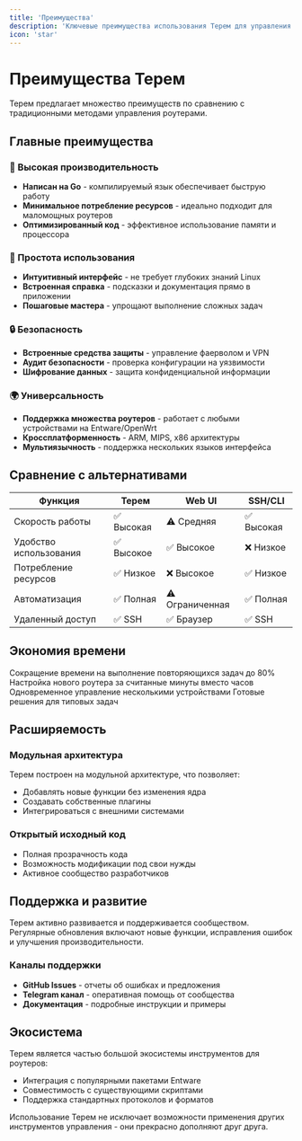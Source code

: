```yaml
---
title: 'Преимущества'
description: 'Ключевые преимущества использования Терем для управления роутерами'
icon: 'star'
---
```


# Преимущества Терем

Терем предлагает множество преимуществ по сравнению с традиционными методами управления роутерами.

## Главные преимущества

### 🚀 Высокая производительность
- **Написан на Go** - компилируемый язык обеспечивает быструю работу
- **Минимальное потребление ресурсов** - идеально подходит для маломощных роутеров
- **Оптимизированный код** - эффективное использование памяти и процессора

### 🎯 Простота использования
- **Интуитивный интерфейс** - не требует глубоких знаний Linux
- **Встроенная справка** - подсказки и документация прямо в приложении
- **Пошаговые мастера** - упрощают выполнение сложных задач

### 🔒 Безопасность
- **Встроенные средства защиты** - управление фаерволом и VPN
- **Аудит безопасности** - проверка конфигурации на уязвимости
- **Шифрование данных** - защита конфиденциальной информации

### 🌍 Универсальность
- **Поддержка множества роутеров** - работает с любыми устройствами на Entware/OpenWrt
- **Кроссплатформенность** - ARM, MIPS, x86 архитектуры
- **Мультиязычность** - поддержка нескольких языков интерфейса

## Сравнение с альтернативами

<Table>
  <thead>
    <tr>
      <th>Функция</th>
      <th>Терем</th>
      <th>Web UI</th>
      <th>SSH/CLI</th>
    </tr>
  </thead>
  <tbody>
    <tr>
      <td>Скорость работы</td>
      <td>✅ Высокая</td>
      <td>⚠️ Средняя</td>
      <td>✅ Высокая</td>
    </tr>
    <tr>
      <td>Удобство использования</td>
      <td>✅ Высокое</td>
      <td>✅ Высокое</td>
      <td>❌ Низкое</td>
    </tr>
    <tr>
      <td>Потребление ресурсов</td>
      <td>✅ Низкое</td>
      <td>❌ Высокое</td>
      <td>✅ Низкое</td>
    </tr>
    <tr>
      <td>Автоматизация</td>
      <td>✅ Полная</td>
      <td>⚠️ Ограниченная</td>
      <td>✅ Полная</td>
    </tr>
    <tr>
      <td>Удаленный доступ</td>
      <td>✅ SSH</td>
      <td>✅ Браузер</td>
      <td>✅ SSH</td>
    </tr>
  </tbody>
</Table>

## Экономия времени

<CardGroup cols={2}>
  <Card title="Автоматизация рутины" icon="clock">
    Сокращение времени на выполнение повторяющихся задач до 80%
  </Card>
  <Card title="Быстрая настройка" icon="gauge">
    Настройка нового роутера за считанные минуты вместо часов
  </Card>
  <Card title="Массовое управление" icon="layer-group">
    Одновременное управление несколькими устройствами
  </Card>
  <Card title="Шаблоны конфигураций" icon="file-code">
    Готовые решения для типовых задач
  </Card>
</CardGroup>

## Расширяемость

### Модульная архитектура
Терем построен на модульной архитектуре, что позволяет:
- Добавлять новые функции без изменения ядра
- Создавать собственные плагины
- Интегрироваться с внешними системами

### Открытый исходный код
- Полная прозрачность кода
- Возможность модификации под свои нужды
- Активное сообщество разработчиков

## Поддержка и развитие

<Info>
  Терем активно развивается и поддерживается сообществом. Регулярные обновления включают новые функции, исправления ошибок и улучшения производительности.
</Info>

### Каналы поддержки
- **GitHub Issues** - отчеты об ошибках и предложения
- **Telegram канал** - оперативная помощь от сообщества
- **Документация** - подробные инструкции и примеры

## Экосистема

Терем является частью большой экосистемы инструментов для роутеров:
- Интеграция с популярными пакетами Entware
- Совместимость с существующими скриптами
- Поддержка стандартных протоколов и форматов

<Note>
  Использование Терем не исключает возможности применения других инструментов управления - они прекрасно дополняют друг друга.
</Note>
